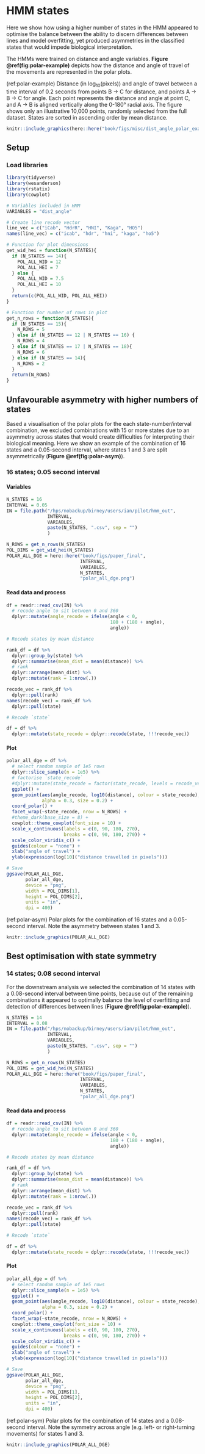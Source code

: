 # HMM states

Here we show how using a higher number of states in the HMM appeared to optimise the balance between the ability to discern differences between lines and model overfitting, yet produced asymmetries in the classified states that would impede biological interpretation.

The HMMs were trained on distance and angle variables. **Figure \@ref(fig:polar-example)** depicts how the distance and angle of travel of the movements are represented in the polar plots.

(ref:polar-example) Distance (in log~10~(pixels)) and angle of travel between a time interval of 0.2 seconds from points B → C for distance, and points A → B → C for angle. Each point represents the distance and angle at point C, and A → B is aligned vertically along the 0-180° radial axis. The figure shows only an illustrative 10,000 points, randomly selected from the full dataset. States are sorted in ascending order by mean distance.

```r
knitr::include_graphics(here::here("book/figs/misc/dist_angle_polar_example.png"))
```

## Setup

### Load libraries

```r
library(tidyverse)
library(wesanderson)
library(rstatix)
library(cowplot)
```

```r
# Variables included in HMM
VARIABLES = "dist_angle"

# Create line recode vector
line_vec = c("iCab", "HdrR", "HNI", "Kaga", "HO5")
names(line_vec) = c("icab", "hdr", "hni", "kaga", "ho5")

# Function for plot dimensions
get_wid_hei = function(N_STATES){
  if (N_STATES == 14){
    POL_ALL_WID = 12
    POL_ALL_HEI = 7
  } else {
    POL_ALL_WID = 7.5
    POL_ALL_HEI = 10
  }
  return(c(POL_ALL_WID, POL_ALL_HEI))
}

# Function for number of rows in plot
get_n_rows = function(N_STATES){ 
  if (N_STATES == 15){
    N_ROWS = 5
  } else if (N_STATES == 12 | N_STATES == 16) {
    N_ROWS = 4
  } else if (N_STATES == 17 | N_STATES == 18){
    N_ROWS = 6
  } else if (N_STATES == 14){
    N_ROWS = 2
  }
  return(N_ROWS)
}
```

## Unfavourable asymmetry with higher numbers of states

Based a visualisation of the polar plots for the each state-number/interval combination, we excluded combinations with 15 or more states due to an asymmetry across states that would create difficulties for interpreting their biological meaning. Here we show an example of the combination of 16 states and a 0.05-second interval, where states 1 and 3 are split asymmetrically (**Figure \@ref(fig:polar-asym)**). 

### 16 states; 0.05 second interval

#### Variables

```r
N_STATES = 16
INTERVAL = 0.05
IN = file.path("/hps/nobackup/birney/users/ian/pilot/hmm_out",
               INTERVAL,
               VARIABLES,
               paste(N_STATES, ".csv", sep = "")
               )

N_ROWS = get_n_rows(N_STATES)
POL_DIMS = get_wid_hei(N_STATES)
POLAR_ALL_DGE = here::here("book/figs/paper_final",
                           INTERVAL,
                           VARIABLES,
                           N_STATES,
                           "polar_all_dge.png")


```

#### Read data and process

```r
df = readr::read_csv(IN) %>% 
  # recode angle to sit between 0 and 360
  dplyr::mutate(angle_recode = ifelse(angle < 0,
                                      180 + (180 + angle),
                                      angle))

# Recode states by mean distance

rank_df = df %>% 
  dplyr::group_by(state) %>% 
  dplyr::summarise(mean_dist = mean(distance)) %>% 
  # rank
  dplyr::arrange(mean_dist) %>% 
  dplyr::mutate(rank = 1:nrow(.))

recode_vec = rank_df %>% 
  dplyr::pull(rank)
names(recode_vec) = rank_df %>% 
  dplyr::pull(state)

# Recode `state`

df = df %>% 
  dplyr::mutate(state_recode = dplyr::recode(state, !!!recode_vec))

```

#### Plot

```r
polar_all_dge = df %>% 
  # select random sample of 1e5 rows
  dplyr::slice_sample(n = 1e5) %>% 
  # factorise `state_recode`
  #dplyr::mutate(state_recode = factor(state_recode, levels = recode_vec)) %>% 
  ggplot() +
  geom_point(aes(angle_recode, log10(distance), colour = state_recode),
             alpha = 0.3, size = 0.2) +
  coord_polar() +
  facet_wrap(~state_recode, nrow = N_ROWS) +
  #theme_dark(base_size = 8) +
  cowplot::theme_cowplot(font_size = 10) +
  scale_x_continuous(labels = c(0, 90, 180, 270),
                     breaks = c(0, 90, 180, 270)) +
  scale_color_viridis_c() +
  guides(colour = "none") +
  xlab("angle of travel") +
  ylab(expression(log[10]("distance travelled in pixels")))
```

```r
# Save
ggsave(POLAR_ALL_DGE,
       polar_all_dge,
       device = "png",
       width = POL_DIMS[1],
       height = POL_DIMS[2],
       units = "in",
       dpi = 400)
```

(ref:polar-asym) Polar plots for the combination of 16 states and a 0.05-second interval. Note the asymmetry between states 1 and 3.

```r
knitr::include_graphics(POLAR_ALL_DGE)
```


## Best optimisation with state symmetry

### 14 states; 0.08 second interval

For the downstream analysis we selected the combination of 14 states with a 0.08-second interval between time points, because out of the remaining combinations it appeared to optimally balance the level of overfitting and detection of differences between lines (**Figure \@ref(fig:polar-example)**). 

```r
N_STATES = 14
INTERVAL = 0.08
IN = file.path("/hps/nobackup/birney/users/ian/pilot/hmm_out",
               INTERVAL,
               VARIABLES,
               paste(N_STATES, ".csv", sep = "")
               )

N_ROWS = get_n_rows(N_STATES)
POL_DIMS = get_wid_hei(N_STATES)
POLAR_ALL_DGE = here::here("book/figs/paper_final",
                           INTERVAL,
                           VARIABLES,
                           N_STATES,
                           "polar_all_dge.png")


```

#### Read data and process

```r
df = readr::read_csv(IN) %>% 
  # recode angle to sit between 0 and 360
  dplyr::mutate(angle_recode = ifelse(angle < 0,
                                      180 + (180 + angle),
                                      angle))

# Recode states by mean distance

rank_df = df %>% 
  dplyr::group_by(state) %>% 
  dplyr::summarise(mean_dist = mean(distance)) %>% 
  # rank
  dplyr::arrange(mean_dist) %>% 
  dplyr::mutate(rank = 1:nrow(.))

recode_vec = rank_df %>% 
  dplyr::pull(rank)
names(recode_vec) = rank_df %>% 
  dplyr::pull(state)

# Recode `state`

df = df %>% 
  dplyr::mutate(state_recode = dplyr::recode(state, !!!recode_vec))

```

#### Plot

```r
polar_all_dge = df %>% 
  # select random sample of 1e5 rows
  dplyr::slice_sample(n = 1e5) %>% 
  ggplot() +
  geom_point(aes(angle_recode, log10(distance), colour = state_recode),
             alpha = 0.3, size = 0.2) +
  coord_polar() +
  facet_wrap(~state_recode, nrow = N_ROWS) +
  cowplot::theme_cowplot(font_size = 10) +
  scale_x_continuous(labels = c(0, 90, 180, 270),
                     breaks = c(0, 90, 180, 270)) +
  scale_color_viridis_c() +
  guides(colour = "none") +
  xlab("angle of travel") +
  ylab(expression(log[10]("distance travelled in pixels")))
```

```r
# Save
ggsave(POLAR_ALL_DGE,
       polar_all_dge,
       device = "png",
       width = POL_DIMS[1],
       height = POL_DIMS[2],
       units = "in",
       dpi = 400)
```

(ref:polar-sym) Polar plots for the combination of 14 states and a 0.08-second interval. Note the symmetry across angle (e.g. left- or right-turning movements) for states 1 and 3.

```r
knitr::include_graphics(POLAR_ALL_DGE)
```
